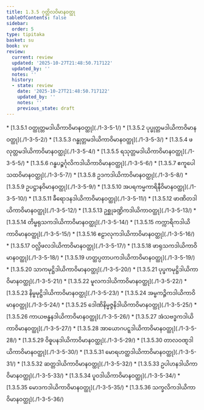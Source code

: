 ```yaml
---
title: 1.3.5 ဂုတ္တိလဝိမာနဝတ္ထု
tableOfContents: false
sidebar:
  order: 5
type: tipitaka
basket: su
book: vv
review:
  current: review
  updated: '2025-10-27T21:48:50.717122'
  updated_by: ''
  notes: ''
  history:
  - state: review
    date: '2025-10-27T21:48:50.717122'
    updated_by: ''
    notes: ''
    previous_state: draft
---
```



<ReviewStatus review={frontmatter.review} showDetails={true} />

<HypothesisAnnotation frontmatter={frontmatter} />

<DynamicBreadcrumb />



<TableOfContents book="vv" section="1.3.5">
* [1.3.5.1 ဝတ္ထုတ္တမဒါယိကာဝိမာနဝတ္ထု](./1-3-5-1/)
* [1.3.5.2 ပုပ္ဖုတ္တမဒါယိကာဝိမာနဝတ္ထု](./1-3-5-2/)
* [1.3.5.3 ဂန္ဓုတ္တမဒါယိကာဝိမာနဝတ္ထု](./1-3-5-3/)
* [1.3.5.4 ဖလုတ္တမဒါယိကာဝိမာနဝတ္ထု](./1-3-5-4/)
* [1.3.5.5 ရသုတ္တမဒါယိကာဝိမာနဝတ္ထု](./1-3-5-5/)
* [1.3.5.6 ဂန္ဓပဉ္စင်္ဂုလိကဒါယိကာဝိမာနဝတ္ထု](./1-3-5-6/)
* [1.3.5.7 ဧကူပေါသထဝိမာနဝတ္ထု](./1-3-5-7/)
* [1.3.5.8 ဥဒကဒါယိကာဝိမာနဝတ္ထု](./1-3-5-8/)
* [1.3.5.9 ဥပဋ္ဌာနဝိမာနဝတ္ထု](./1-3-5-9/)
* [1.3.5.10 အပရကမ္မကာရိနီဝိမာနဝတ္ထု](./1-3-5-10/)
* [1.3.5.11 ခီရောဒနဒါယိကာဝိမာနဝတ္ထု](./1-3-5-11/)
* [1.3.5.12 ဖာဏိတဒါယိကာဝိမာနဝတ္ထု](./1-3-5-12/)
* [1.3.5.13 ဥစ္ဆုခဏ္ဍိကဒါယိကာဝတ္ထု](./1-3-5-13/)
* [1.3.5.14 တိမ္ဗရုသကဒါယိကာဝိမာနဝတ္ထု](./1-3-5-14/)
* [1.3.5.15 ကက္ကာရိကဒါယိကာဝိမာနဝတ္ထု](./1-3-5-15/)
* [1.3.5.16 ဧဠာလုကဒါယိကာဝိမာနဝတ္ထု](./1-3-5-16/)
* [1.3.5.17 ဝလ္လိဖလဒါယိကာဝိမာနဝတ္ထု](./1-3-5-17/)
* [1.3.5.18 ဖာရုသကဒါယိကာဝိမာနဝတ္ထု](./1-3-5-18/)
* [1.3.5.19 ဟတ္ထပ္ပတာပကဒါယိကာဝိမာနဝတ္ထု](./1-3-5-19/)
* [1.3.5.20 သာကမုဋ္ဌိဒါယိကာဝိမာနဝတ္ထု](./1-3-5-20/)
* [1.3.5.21 ပုပ္ဖကမုဋ္ဌိဒါယိကာဝိမာနဝတ္ထု](./1-3-5-21/)
* [1.3.5.22 မူလကဒါယိကာဝိမာနဝတ္ထု](./1-3-5-22/)
* [1.3.5.23 နိမ္ဗမုဋ္ဌိဒါယိကာဝိမာနဝတ္ထု](./1-3-5-23/)
* [1.3.5.24 အမ္ဗကဉ္ဇိကဒါယိကာဝိမာနဝတ္ထု](./1-3-5-24/)
* [1.3.5.25 ဒေါဏိနိမ္မဇ္ဇနိဒါယိကာဝိမာနဝတ္ထု](./1-3-5-25/)
* [1.3.5.26 ကာယဗန္ဓနဒါယိကာဝိမာနဝတ္ထု](./1-3-5-26/)
* [1.3.5.27 အံသဗဒ္ဓကဒါယိကာဝိမာနဝတ္ထု](./1-3-5-27/)
* [1.3.5.28 အာယောဂပဋ္ဋဒါယိကာဝိမာနဝတ္ထု](./1-3-5-28/)
* [1.3.5.29 ဝိဓူပနဒါယိကာဝိမာနဝတ္ထု](./1-3-5-29/)
* [1.3.5.30 တာလဝဏ္ဋဒါယိကာဝိမာနဝတ္ထု](./1-3-5-30/)
* [1.3.5.31 မောရဟတ္ထဒါယိကာဝိမာနဝတ္ထု](./1-3-5-31/)
* [1.3.5.32 ဆတ္တဒါယိကာဝိမာနဝတ္ထု](./1-3-5-32/)
* [1.3.5.33 ဥပါဟနဒါယိကာဝိမာနဝတ္ထု](./1-3-5-33/)
* [1.3.5.34 ပူဝဒါယိကာဝိမာနဝတ္ထု](./1-3-5-34/)
* [1.3.5.35 မောဒကဒါယိကာဝိမာနဝတ္ထု](./1-3-5-35/)
* [1.3.5.36 သက္ခလိကဒါယိကာဝိမာနဝတ္ထု](./1-3-5-36/)
</TableOfContents>